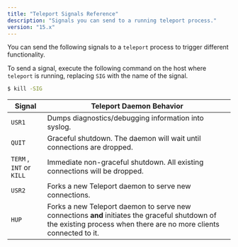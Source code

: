 ```yaml
---
title: "Teleport Signals Reference"
description: "Signals you can send to a running teleport process."
version: "15.x"
---
```


You can send the following signals to a `teleport` process to trigger different
functionality.

To send a signal, execute the following command on the host where `teleport` is
running, replacing `SIG` with the name of the signal.

```bash
$ kill -SIG
```

| Signal                   | Teleport Daemon Behavior                                                                                                                                             |
| ------------------------ | -------------------------------------------------------------------------------------------------------------------------------------------------------------------- |
| `USR1`                   | Dumps diagnostics/debugging information into syslog.                                                                                                                 |
| `QUIT`                   | Graceful shutdown. The daemon will wait until connections are dropped.                                                                                               |
| `TERM` , `INT` or `KILL` | Immediate non-graceful shutdown. All existing connections will be dropped.                                                                                           |
| `USR2`                   | Forks a new Teleport daemon to serve new connections.                                                                                                                |
| `HUP`                    | Forks a new Teleport daemon to serve new connections **and** initiates the graceful shutdown of the existing process when there are no more clients connected to it. |
